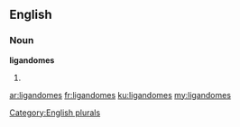 ==English==

===Noun===
'''ligandomes'''

# {{plural of|[[ligandome]]}}

[[Category:English plurals]]

[[ar:ligandomes]]
[[fr:ligandomes]]
[[ku:ligandomes]]
[[my:ligandomes]]
